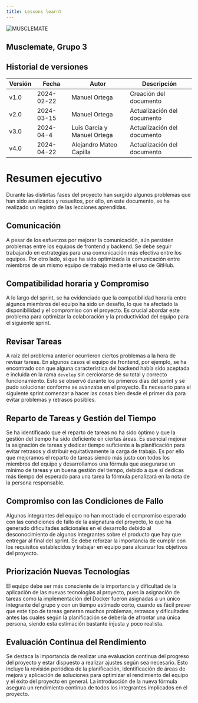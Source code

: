 ```yaml
---
title: Lessons learnt
---
```

![MUSCLEMATE](logo.png)

## Musclemate, Grupo 3
## Historial de versiones

| Versión | Fecha      | Autor          | Descripción                  |
| ------- | ---------- | -------------- | ---------------------------- |
| v1.0    | 2024-02-22 | Manuel Ortega | Creación del documento       |
| v2.0    | 2024-03-15 | Manuel Ortega | Actualización del documento |
| v3.0    | 2024-04-4 | Luis García y Manuel Ortega  | Actualización del documento |
| v4.0    | 2024-04-22 | Alejandro Mateo Capilla | Actualización del documento |

# Resumen ejecutivo

Durante las distintas fases del proyecto han surgido algunos problemas que han sido analizados y resueltos, por ello, en este documento, se ha realizado un registro de las lecciones aprendidas.

## Comunicación

A pesar de los esfuerzos por mejorar la comunicación, aún persisten problemas entre los equipos de frontend y backend. Se debe seguir trabajando en estrategias para una comunicación más efectiva entre los equipos. Por otro lado, sí que ha sido optimizada la comunicación entre miembros de un mismo equipo de trabajo mediante el uso de GitHub.

## Compatibilidad horaria y Compromiso

A lo largo del sprint, se ha evidenciado que la compatibilidad horaria entre algunos miembros del equipo ha sido un desafío, lo que ha afectado la disponibilidad y el compromiso con el proyecto. Es crucial abordar este problema para optimizar la colaboración y la productividad del equipo para el siguiente sprint.


## Revisar Tareas

A raíz del problema anterior ocurrieron ciertos problemas a la hora de revisar tareas. En algunos casos el equipo de frontend, por ejemplo, se ha encontrado con que alguna característica del backend había sido aceptada e incluida en la rama `develop` sin cerciorarse de su total y correcto funcionamiento. Esto se observó durante los primeros días del sprint y se pudo solucionar conforme se avanzaba en el proyecto. Es necesario para el siguiente sprint comenzar a hacer las cosas bien desde el primer día para evitar problemas y retrasos posibles.

## Reparto de Tareas y Gestión del Tiempo

Se ha identificado que el reparto de tareas no ha sido óptimo y que la gestión del tiempo ha sido deficiente en ciertas áreas. Es esencial mejorar la asignación de tareas y dedicar tiempo suficiente a la planificación para evitar retrasos y distribuir equitativamente la carga de trabajo. Es por ello que mejoramos el reparto de tareas siendo más justo con todos los miembros del equipo y desarrollamos una fórmula que asegurarse un mínimo de tareas y un buena gestión del tiempo, debido a que si dedicas más tiempo del esperado para una tarea la fórmula penalizará en la nota de la persona responsable.

## Compromiso con las Condiciones de Fallo

Algunos integrantes del equipo no han mostrado el compromiso esperado con las condiciones de fallo de la asignatura del proyecto, lo que ha generado dificultades adicionales en el desarrollo debido al desconocimiento de algunos integrantes sobre el producto que hay que entregar al final del sprint. Se debe reforzar la importancia de cumplir con los requisitos establecidos y trabajar en equipo para alcanzar los objetivos del proyecto.

## Priorización Nuevas Tecnologías​

El equipo debe ser más consciente de la importancia y dificultad de la aplicación de las nuevas tecnologías al proyecto, pues la asignación de tareas como la implementación del Docker fueron asignadas a un único integrante del grupo y con un tiempo estimado corto, cuando es fácil prever que este tipo de tareas generan muchos problemas, retrasos y dificultades antes las cuales según la planificación se debería de afrontar una única persona, siendo esta estimación bastante injusta y poco realista.

## Evaluación Continua del Rendimiento

Se destaca la importancia de realizar una evaluación continua del progreso del proyecto y estar dispuesto a realizar ajustes según sea necesario. Esto incluye la revisión periódica de la planificación, identificación de áreas de mejora y aplicación de soluciones para optimizar el rendimiento del equipo y el éxito del proyecto en general. La introducción de la nueva fórmula asegura un rendimiento continuo de todos los integrantes implicados en el proyecto.

